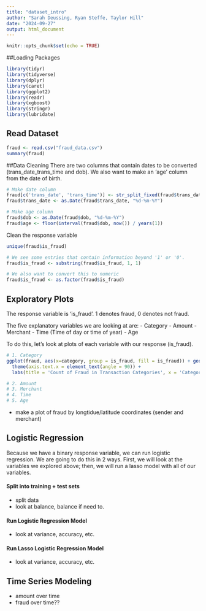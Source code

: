 ```yaml
---
title: "dataset_intro"
author: "Sarah Deussing, Ryan Steffe, Taylor Hill"
date: "2024-09-27"
output: html_document
---
```


```r
knitr::opts_chunk$set(echo = TRUE)
```

##Loading Packages
```r
library(tidyr)
library(tidyverse)
library(dplyr)
library(caret)
library(ggplot2)
library(readr)
library(xgboost)
library(stringr)
library(lubridate)
```

## Read Dataset
```r
fraud <- read.csv("fraud_data.csv")
summary(fraud)
```


##Data Cleaning
There are two columns that contain dates to be converted (trans_date_trans_time and dob). We also want to make an 'age' column from the date of birth.
```r
# Make date column
fraud[c('trans_date', 'trans_time')] <- str_split_fixed(fraud$trans_date_trans_time, " ", 2)
fraud$trans_date <- as.Date(fraud$trans_date, "%d-%m-%Y")

# Make age column
fraud$dob <- as.Date(fraud$dob, "%d-%m-%Y")
fraud$age <- floor(interval(fraud$dob, now()) / years(1))
```

Clean the response variable
```r
unique(fraud$is_fraud)

# We see some entries that contain information beyond '1' or '0'.
fraud$is_fraud <- substring(fraud$is_fraud, 1, 1)

# We also want to convert this to numeric
fraud$is_fraud <- as.factor(fraud$is_fraud)
```


## Exploratory Plots
The response variable is 'is_fraud'. 1 denotes fraud, 0 denotes not fraud.

The five explanatory variables we are looking at are:
  - Category
  - Amount
  - Merchant
  - Time (Time of day or time of year)
  - Age

To do this, let's look at plots of each variable with our response (is_fraud).

```r
# 1. Category
ggplot(fraud, aes(x=category, group = is_fraud, fill = is_fraud)) + geom_bar() +
  theme(axis.text.x = element_text(angle = 90)) +
  labs(title = 'Count of Fraud in Transaction Categories', x = 'Category') 

# 2. Amount
# 3. Merchant
# 4. Time
# 5. Age
```


- make a plot of fraud by longtidue/latitude coordinates (sender and merchant)

## Logistic Regression
Because we have a binary response variable, we can run logistic regression. We are going to do this in 2 ways. First, we will look at the variables we explored above; then, we will run a lasso model with all of our variables.

#### Split into training + test sets
- split data
- look at balance, balance if need to.

#### Run Logistic Regression Model
- look at variance, accuracy, etc.

#### Run Lasso Logistic Regression Model
- look at variance, accuracy, etc.

## Time Series Modeling
- amount over time
- fraud over time??
